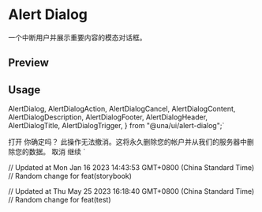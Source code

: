 

<Meta of={AlertDialogStories} />

<RadixPrimitiveDocsButton name='alert-dialog' />

# Alert Dialog

一个中断用户并展示重要内容的模态对话框。

## Preview

<Canvas of={AlertDialogStories.Default} />

## Usage

  AlertDialog,
  AlertDialogAction,
  AlertDialogCancel,
  AlertDialogContent,
  AlertDialogDescription,
  AlertDialogFooter,
  AlertDialogHeader,
  AlertDialogTitle,
  AlertDialogTrigger,
} from "@una/ui/alert-dialog";`

  <AlertDialogTrigger>打开</AlertDialogTrigger>
  <AlertDialogContent>
    <AlertDialogHeader>
      <AlertDialogTitle>你确定吗？</AlertDialogTitle>
      <AlertDialogDescription>
        此操作无法撤消。这将永久删除您的帐户并从我们的服务器中删除您的数据。
      </AlertDialogDescription>
    </AlertDialogHeader>
    <AlertDialogFooter>
      <AlertDialogCancel>取消</AlertDialogCancel>
      <AlertDialogAction>继续</AlertDialogAction>
    </AlertDialogFooter>
  </AlertDialogContent>
</AlertDialog>`

<Source code={importCode} language='ts' dark />
<Source code={usageCode} language='tsx' dark />

// Updated at Mon Jan 16 2023 14:43:53 GMT+0800 (China Standard Time)
// Random change for feat(storybook)

// Updated at Thu May 25 2023 16:18:40 GMT+0800 (China Standard Time)
// Random change for feat(test)
